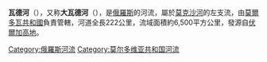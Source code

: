 {{Unreferenced|time=2022-01-05T03:13:37+00:00}}
'''瓦德河'''（{{lang-ru|Вад|Vad}}），又称'''大瓦德河'''（{{lang|ru|Большой Вад}}），是[[俄羅斯|俄羅斯]]的河流，屬於[[莫克沙河|莫克沙河]]的左支流，由[[莫爾多瓦共和國|莫爾多瓦共和國]]負責管轄，河道全長222公里，流域面積約6,500平方公里，發源自[[伏爾加高地|伏爾加高地]]。

{{Russia-geo-stub}}
[[Category:俄羅斯河流|Category:俄羅斯河流]]
[[Category:莫尔多维亚共和国河流|Category:莫尔多维亚共和国河流]]